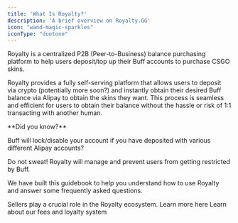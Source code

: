 ```yaml
---
title: 'What Is Royalty?'
description: 'A brief overview on Royalty.GG'
icon: "wand-magic-sparkles"
iconType: "duotone"
---
```


Royalty is a centralized P2B (Peer-to-Business) balance purchasing platform to help users deposit/top up their Buff accounts to purchase CSGO skins.

Royalty provides a fully self-serving platform that allows users to deposit via crypto (potentially more soon?) and instantly obtain their desired Buff balance via Alipay to obtain the skins they want. This process is seamless and efficient for users to obtain their balance without the hassle or risk of 1:1 transacting with another human.

<Info>
  **Did you know?** 

Buff will lock/disable your account if you have deposited with various different Alipay accounts?

Do not sweat! Royalty will manage and prevent users from getting restricted by Buff.
</Info>

We have built this guidebook to help you understand how to use Royalty and answer some frequently asked questions.

<CardGroup cols={2}>
  <Card title="Become a seller" icon="piggy-bank" iconType="duotone" href="/getting-started/4sellers">
    Sellers play a crucial role in the Royalty ecosystem. Learn more here
  </Card>
  <Card title="Royalty loyalty" icon="crown" iconType="duotone" href="/fees-loyalty/buyer-fees">
    Learn about our fees and loyalty system
  </Card>
</CardGroup>
